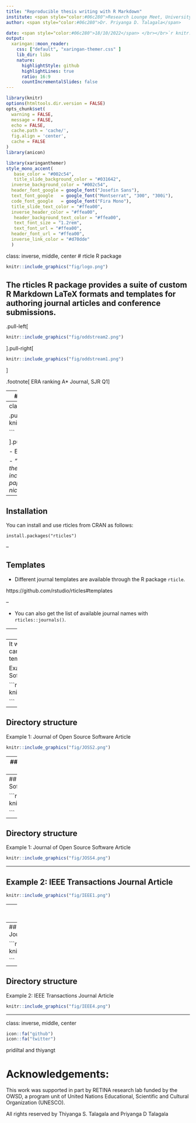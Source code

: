 ```yaml
---
title: "Reproducible thesis writing with R Markdown"
institute: <span style="color:#06c280">Research Lounge Meet, University of Moratuwa</span>
author: <span style="color:#06c280">Dr. Priyanga D. Talagala</span>

date: <span style="color:#06c280">18/10/2022</span> </br></br>`r knitr::include_graphics("fig/logo1.png")` 
output:
  xaringan::moon_reader:
    css: ["default", "xaringan-themer.css" ]
    lib_dir: libs
    nature:
      highlightStyle: github
      highlightLines: true
      ratio: 16:9
      countIncrementalSlides: false
---
```


```r
library(knitr)
options(htmltools.dir.version = FALSE)
opts_chunk$set(
  warning = FALSE,
  message = FALSE,
  echo = FALSE,
  cache.path = 'cache/',
  fig.align = 'center',
  cache = FALSE
)
library(anicon)

```
```r
library(xaringanthemer)
style_mono_accent(
   base_color = "#002c54",
   title_slide_background_color = "#031642",
  inverse_background_color = "#002c54",
  header_font_google = google_font("Josefin Sans"),
  text_font_google   = google_font("Montserrat", "300", "300i"),
  code_font_google   = google_font("Fira Mono"),
  title_slide_text_color = "#ffea00",
  inverse_header_color = "#ffea00",
   header_background_text_color = "#ffea00",
   text_font_size = "1.2rem",
   text_font_url = "#ffea00",
  header_font_url = "#ffea00",
  inverse_link_color = "#d70dde"
  )
```

class: inverse, middle, center
# rticle R package

```r
knitr::include_graphics("fig/logo.png")

```

The rticles R package provides a suite of custom R Markdown LaTeX formats and templates for authoring journal articles and conference submissions. 
---

.pull-left[

```r
knitr::include_graphics("fig/oddstream2.png")

```

].pull-right[

```r
knitr::include_graphics("fig/oddstream1.png")

```

]

.footnote[ ERA ranking A* Journal, SJR Q1]

---
# JCGS - Instructions for authors

```r
knitr::include_graphics("fig/JCGS.png")

```
---
class: middle

.pull-left[
```r
knitr::include_graphics("fig/WRR.png")

```

].pull-right[

- ERA ranking A* Journal, SJR Q1

- *"...I applaud the authors for making the code available in GitHub and for including the datasets used in this paper along with their code. That’s a nice touch...."*
]
---
## Installation

You can install and use rticles from CRAN as follows:

`install.packages("rticles")`

--

## Templates

- Different journal templates are available through the R package `rticle`.

https://github.com/rstudio/rticles#templates


--

- You can also get the list of available journal names with `rticles::journals()`.

---
## Using rticles

File -> New File -> R Markdown.

```r
knitr::include_graphics("fig/rmd1.png")

```

---
It will open the dialog box where you can select from one of the available templates:

Example 1: Journal of Open Source Software Article

```r
knitr::include_graphics("fig/JOSS1.png")

```

---
## Directory structure

Example 1: Journal of Open Source Software Article

```r
knitr::include_graphics("fig/JOSS2.png")

```

---
## Example 1: Journal of Open Source Software Article

```r
knitr::include_graphics("fig/JOSS3.png")

```


---
## Example 1: Journal of Open Source Software Article

```r
knitr::include_graphics("fig/JOSS5.png")

```


---

## Directory structure

Example 1: Journal of Open Source Software Article

```r
knitr::include_graphics("fig/JOSS4.png")

```

---

## Example 2: IEEE Transactions Journal Article

```r
knitr::include_graphics("fig/IEEE1.png")

```

---
## Example 2: IEEE Transactions Journal Article

```r
knitr::include_graphics("fig/IEEE2.png")

```

---
## Example 2: IEEE Transactions Journal Article

```r
knitr::include_graphics("fig/IEEE3.png")

```
---
## Directory structure

Example 2: IEEE Transactions Journal Article

```r
knitr::include_graphics("fig/IEEE4.png")

```

---
class: inverse, middle, center

```r
icon::fa("github")
icon::fa("twitter")

```
pridiltal and thiyangt

# Acknowledgements:

This work was supported in part by RETINA research lab funded by the OWSD, a program unit of United Nations Educational, Scientific and Cultural Organization (UNESCO).


All rights reserved by Thiyanga S. Talagala and Priyanga D Talagala





